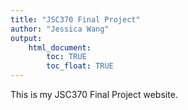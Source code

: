 ```yaml
---
title: "JSC370 Final Project"
author: "Jessica Wang"
output: 
    html_document:
        toc: TRUE
        toc_float: TRUE
---
```


This is my JSC370 Final Project website.